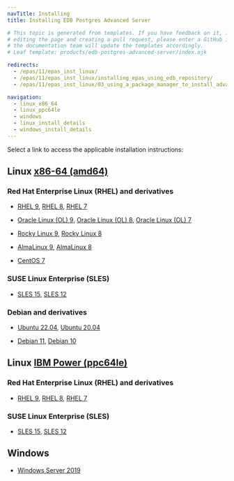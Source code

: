 ```yaml
---
navTitle: Installing
title: Installing EDB Postgres Advanced Server

# This topic is generated from templates. If you have feedback on it, instead of
# editing the page and creating a pull request, please enter a GitHub issue and
# the documentation team will update the templates accordingly.
# Leaf template: products/edb-postgres-advanced-server/index.njk

redirects:
  - /epas/11/epas_inst_linux/
  - /epas/11/epas_inst_linux/installing_epas_using_edb_repository/
  - /epas/11/epas_inst_linux/03_using_a_package_manager_to_install_advanced_server/

navigation:
  - linux_x86_64
  - linux_ppc64le
  - windows
  - linux_install_details
  - windows_install_details
---
```


Select a link to access the applicable installation instructions:

## Linux [x86-64 (amd64)](linux_x86_64)

### Red Hat Enterprise Linux (RHEL) and derivatives

- [RHEL 9](linux_x86_64/epas_rhel_9), [RHEL 8](linux_x86_64/epas_rhel_8), [RHEL 7](linux_x86_64/epas_rhel_7)

- [Oracle Linux (OL) 9](linux_x86_64/epas_rhel_9), [Oracle Linux (OL) 8](linux_x86_64/epas_rhel_8), [Oracle Linux (OL) 7](linux_x86_64/epas_rhel_7)

- [Rocky Linux 9](linux_x86_64/epas_other_linux_9), [Rocky Linux 8](linux_x86_64/epas_other_linux_8)

- [AlmaLinux 9](linux_x86_64/epas_other_linux_9), [AlmaLinux 8](linux_x86_64/epas_other_linux_8)

- [CentOS 7](linux_x86_64/epas_centos_7)

### SUSE Linux Enterprise (SLES)

- [SLES 15](linux_x86_64/epas_sles_15), [SLES 12](linux_x86_64/epas_sles_12)

### Debian and derivatives

- [Ubuntu 22.04](linux_x86_64/epas_ubuntu_22), [Ubuntu 20.04](linux_x86_64/epas_ubuntu_20)

- [Debian 11](linux_x86_64/epas_debian_11), [Debian 10](linux_x86_64/epas_debian_10)

## Linux [IBM Power (ppc64le)](linux_ppc64le)

### Red Hat Enterprise Linux (RHEL) and derivatives

- [RHEL 9](linux_ppc64le/epas_rhel_9), [RHEL 8](linux_ppc64le/epas_rhel_8), [RHEL 7](linux_ppc64le/epas_rhel_7)

### SUSE Linux Enterprise (SLES)

- [SLES 15](linux_ppc64le/epas_sles_15), [SLES 12](linux_ppc64le/epas_sles_12)

## Windows

- [Windows Server 2019](windows)
